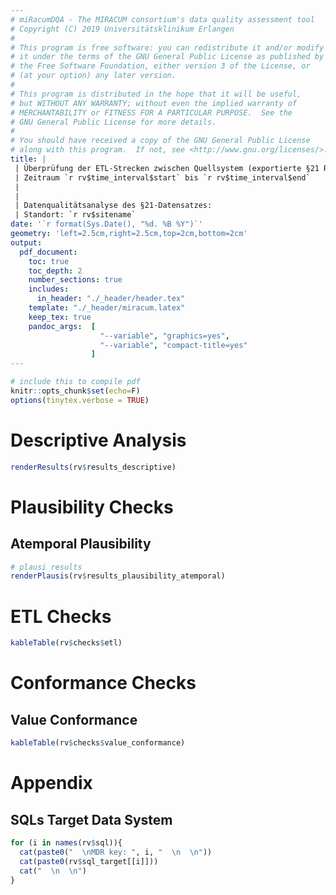 ```yaml
---
# miRacumDQA - The MIRACUM consortium's data quality assessment tool
# Copyright (C) 2019 Universitätsklinikum Erlangen
#
# This program is free software: you can redistribute it and/or modify
# it under the terms of the GNU General Public License as published by
# the Free Software Foundation, either version 3 of the License, or
# (at your option) any later version.
#
# This program is distributed in the hope that it will be useful,
# but WITHOUT ANY WARRANTY; without even the implied warranty of
# MERCHANTABILITY or FITNESS FOR A PARTICULAR PURPOSE.  See the
# GNU General Public License for more details.
#
# You should have received a copy of the GNU General Public License
# along with this program.  If not, see <http://www.gnu.org/licenses/>.
title: |
 | Überprüfung der ETL-Strecken zwischen Quellsystem (exportierte §21 Rohdaten) und Zielsystem (`r rv$db_target` Forschungsdatenrepository)
 | Zeitraum `r rv$time_interval$start` bis `r rv$time_interval$end`
 |
 |
 | Datenqualitätsanalyse des §21-Datensatzes:
 | Standort: `r rv$sitename`
date: '`r format(Sys.Date(), "%d. %B %Y")`' 
geometry: 'left=2.5cm,right=2.5cm,top=2cm,bottom=2cm' 
output: 
  pdf_document:
    toc: true
    toc_depth: 2
    number_sections: true
    includes:
      in_header: "./_header/header.tex"
    template: "./_header/miracum.latex"
    keep_tex: true
    pandoc_args:  [
                    "--variable", "graphics=yes",
                    "--variable", "compact-title=yes"
                  ]
---
```


```r
# include this to compile pdf
knitr::opts_chunk$set(echo=F)
options(tinytex.verbose = TRUE)
```

\newpage

# Descriptive Analysis

```r
renderResults(rv$results_descriptive)
```

# Plausibility Checks

## Atemporal Plausibility 

```r
# plausi results
renderPlausis(rv$results_plausibility_atemporal)
```

# ETL Checks

```r
kableTable(rv$checks$etl)
```

# Conformance Checks

## Value Conformance

```r
kableTable(rv$checks$value_conformance)
```

\newpage

# Appendix

## SQLs Target Data System  

```r
for (i in names(rv$sql)){
  cat(paste0("  \nMDR key: ", i, "  \n  \n"))
  cat(paste0(rv$sql_target[[i]]))
  cat("  \n  \n")
}
```

